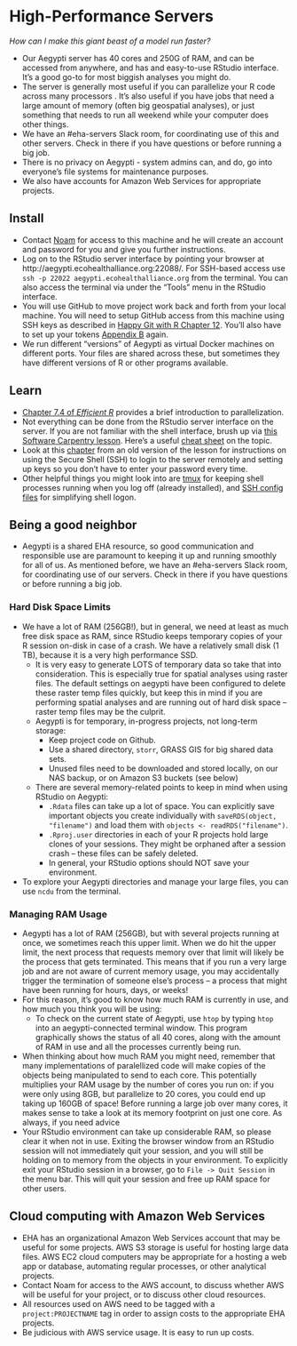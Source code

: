 
# High-Performance Servers

*How can I make this giant beast of a model run faster?*

-   Our Aegypti server has 40 cores and 250G of RAM, and can be accessed from
    anywhere, and has and easy-to-use RStudio interface. It's a good go-to for
    most biggish analyses you might do.
-   The server is generally most useful if you can parallelize your R code
    across many processors . It's also useful if you have jobs that need a large
    amount of memory (often big geospatial analyses), or just something that
    needs to run all weekend while your computer does other things.
-   We have an \#eha-servers Slack room, for coordinating use of this and other
    servers. Check in there if you have questions or before running a big job.
-   There is no privacy on Aegypti - system admins can, and do, go into everyone's
    file systems for maintenance purposes.
-   We also have accounts for Amazon Web Services for appropriate projects.

<div style="width: 100%; text-align: center;">

<div data-netdata="system.cpu" data-dimensions="user"
data-chart-library="easypiechart" data-easypiechart-max-value="100"
data-units="%" data-width="150px" data-after="-60" data-points="60"
data-title="CPU Usage" data-units="%" data-colors="#FF5555">

</div>

<div data-netdata="system.ram" data-dimensions="used|buffers|active|wired"
data-append-options="percentage" data-chart-library="easypiechart"
data-title="RAM Usage" data-units="%" data-easypiechart-max-value="100"
data-width="150px" data-after="-60" data-points="60" data-colors="#66AA00">

</div>

<div data-netdata="disk_space._" data-title="Hard Disk Usage"
data-append-options="percentage" data-decimal-digits="0" data-dimensions="used"
data-chart-library="easypiechart" data-width="150px" data-after="-60"
data-points="60" data-easypiechart-max-value="100" data-units="%">

</div>

<script type="text/javascript" src="https://aegypti.ecohealthalliance.org:22051/status/dashboard.js"></script>

</div>

## Install

-   Contact [Noam](mailto:ross@ecohealthalliance.org) for access to this machine
    and he will create an account and password for you and give you further
    instructions.
-   Log on to the RStudio server interface by pointing your browser at
    http://aegypti.ecohealthalliance.org:22088/. For SSH-based access use
    `ssh -p 22022 aegypti.ecohealthalliance.org` from the terminal.  You can also access
    the terminal via under the "Tools" menu in the RStudio interface.
-   You will use GitHub to move project work back and forth from your local
    machine. You will need to setup GitHub access from this machine using SSH
    keys as described in [Happy Git with R Chapter
    12](http://happygitwithr.com/ssh-keys.html). You'll also have to set up your
    tokens [Appendix B](http://happygitwithr.com/github-pat.html) again.
-   We run different "versions" of Aegypti as virtual Docker machines on different
    ports.  Your files are shared across these, but sometimes they have different
    versions of R or other programs available.  

## Learn

-   [Chapter 7.4 of *Efficient
    R*](https://csgillespie.github.io/efficientR/performance.html#performance-parallel)
    provides a brief introduction to parallelization.
-   Not everything can be done from the RStudio server interface on the server.
    If you are not familiar with the shell interface, brush up via [this
    Software Carpentry lesson](http://swcarpentry.github.io/shell-novice/).  Here's a useful
    [cheat sheet](https://www.git-tower.com/blog/command-line-cheat-sheet/) on the topic.
-   Look
    at this [chapter](http://v4.software-carpentry.org/shell/ssh.html) from an
    old version of the lesson for instructions on using the Secure Shell (SSH)
    to login to the server remotely and setting up keys so you don't have to
    enter your password every time.
-   Other helpful things you might look into are [tmux](https://tmux.github.io/)
    for keeping shell processes running when you log off (already installed),
    and [SSH config
    files](http://nerderati.com/2011/03/17/simplify-your-life-with-an-ssh-config-file/)
    for simplifying shell logon.

## Being a good neighbor

- Aegypti is a shared EHA resource, so good communication and responsible use are paramount to keeping it up and running smoothly for all of us. As mentioned before, we have an \#eha-servers Slack room, for coordinating use of our servers. Check in there if you have questions or before running a big job.

### Hard Disk Space Limits
- We have a lot of RAM (256GB!), but in general, we need at least as much free disk space as RAM, since RStudio keeps temporary copies of your R session on-disk in case of a crash. We have a relatively small disk (1 TB), because it is a very high performance SSD.
    - It is very easy to generate LOTS of temporary data so take that into consideration. This is especially true for spatial analyses using raster files. The default settings on aegypti have been configured to delete these raster temp files quickly, but keep this in mind if you are performing spatial analyses and are running out of hard disk space -- raster temp files may be the culprit.
    - Aegypti is for temporary, in-progress projects, not long-term storage:
        - Keep project code on Github.
        - Use a shared directory, `storr`, GRASS GIS for big shared data sets.
        - Unused files need to be downloaded and stored locally, on our NAS backup, or on Amazon S3 buckets (see below)
    - There are several memory-related points to keep in mind when using RStudio on Aegypti:
        - `.Rdata` files can take up a lot of space. You can explicitly save important objects you create individually with `saveRDS(object, "filename")` and load them with `objects <- readRDS("filename")`.
        - `.Rproj.user` directories in each of your R projects hold large clones of your sessions. They might be orphaned after a session crash -- these files can be safely deleted.
        - In general, your RStudio options should NOT save your environment. 
- To explore your Aegypti directories and manage your large files, you can use `ncdu` from the terminal.

### Managing RAM Usage
- Aegypti has a lot of RAM (256GB), but with several projects running at once, we sometimes reach this upper limit. When we do hit the upper limit, the next process that requests memory over that limit will likely be the process that gets terminated. This means that if you run a very large job and are not aware of current memory usage, you may accidentally trigger the termination of someone else's process -- a process that might have been running for hours, days, or weeks!
- For this reason, it's good to know how much RAM is currently in use, and how much you think you will be using:
    - To check on the current state of Aegypti, use `htop` by typing `htop` into an aegypti-connected terminal window. This program graphically shows the status of all 40 cores, along with the amount of RAM in use and all the processes currently being run.
- When thinking about how much RAM you might need, remember that many implementations of paralellized code will make copies of the objects being manipulated to send to each core. This potentially multiplies your RAM usage by the number of cores you run on: if you were only using 8GB, but parallelize to 20 cores, you could end up taking up 160GB of space! Before running a large job over many cores, it makes sense to take a look at its memory footprint on just one core. As always, if you need advice
- Your RStudio environment can take up considerable RAM, so please clear it when not in use. Exiting the browser window from an RStudio session will not immediately quit your session, and you will still be holding on to memory from the objects in your environment. To explicitly exit your RStudio session in a browser, go to `File -> Quit Session` in the menu bar. This will quit your session and free up RAM space for other users. 


## Cloud computing with Amazon Web Services

-  EHA has an organizational Amazon Web Services account that may be useful for some
   projects.  AWS S3 storage is useful for hosting large data files.  AWS EC2 cloud
   computers may be appropriate for a hosting a web app or database, automating regular processes,
   or other analytical projects.
-  Contact Noam for access to the AWS account, to discuss whether AWS will be
   useful for your project, or to discuss other cloud resources.
-  All resources used on AWS need to be tagged with a `project:PROJECTNAME` tag
   in order to assign costs to the appropriate EHA projects.
-  Be judicious with AWS service usage.  It is easy to run up costs.



